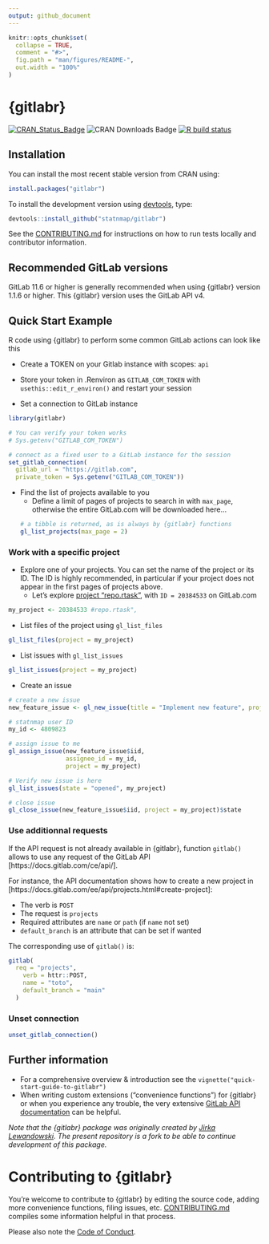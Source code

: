 ```yaml
---
output: github_document
---
```


<!-- README.md is generated from README.Rmd. Please edit that file -->

```r
knitr::opts_chunk$set(
  collapse = TRUE,
  comment = "#>",
  fig.path = "man/figures/README-",
  out.width = "100%"
)
```

# {gitlabr}

<!-- badges: start -->
[![CRAN\_Status\_Badge](https://www.r-pkg.org/badges/version/gitlabr)](https://cran.r-project.org/package=gitlabr)
![CRAN\ Downloads\ Badge](https://cranlogs.r-pkg.org/badges/gitlabr)
[![R build status](https://github.com/statnmap/gitlabr/workflows/R-CMD-check/badge.svg)](https://github.com/statnmap/gitlabr/actions)
<!-- badges: end -->


## Installation

You can install the most recent stable version from CRAN using:

```r
install.packages("gitlabr")
```

To install the development version using [devtools](https://cran.r-project.org/package=devtools), type:
```r
devtools::install_github("statnmap/gitlabr")
```

See the [CONTRIBUTING.md](CONTRIBUTING.md) for instructions on how to run tests locally and contributor information.

## Recommended GitLab versions

GitLab 11.6 or higher is generally recommended when using {gitlabr} version 1.1.6 or higher. This {gitlabr} version uses the GitLab API v4.

## Quick Start Example

R code using {gitlabr} to perform some common GitLab actions can look like this

- Create a TOKEN on your Gitlab instance with scopes: `api`

- Store your token in .Renviron as `GITLAB_COM_TOKEN` with `usethis::edit_r_environ()` and restart your session 

- Set a connection to GitLab instance
```r
library(gitlabr)

# You can verify your token works
# Sys.getenv("GITLAB_COM_TOKEN")

# connect as a fixed user to a GitLab instance for the session
set_gitlab_connection(
  gitlab_url = "https://gitlab.com",
  private_token = Sys.getenv("GITLAB_COM_TOKEN"))
```

- Find the list of projects available to you
  + Define a limit of pages of projects to search in with `max_page`, otherwise the entire GitLab.com will be downloaded here...
```r
# a tibble is returned, as is always by {gitlabr} functions
gl_list_projects(max_page = 2) 
```

### Work with a specific project

- Explore one of your projects. You can set the name of the project or its ID. The ID is highly recommended, in particular if your project does not appear in the first pages of projects above. 
  + Let's explore [project "repo.rtask"](https://gitlab.com/statnmap/repo.rtask), with `ID = 20384533` on GitLab.com
  
```r
my_project <- 20384533 #repo.rtask",
```

- List files of the project using `gl_list_files`
```r
gl_list_files(project = my_project)
```

- List issues with `gl_list_issues`

```r
gl_list_issues(project = my_project)
```

- Create an issue

```r
# create a new issue
new_feature_issue <- gl_new_issue(title = "Implement new feature", project = my_project)

# statnmap user ID
my_id <- 4809823

# assign issue to me
gl_assign_issue(new_feature_issue$iid,
                assignee_id = my_id,
                project = my_project)

# Verify new issue is here
gl_list_issues(state = "opened", my_project)

# close issue
gl_close_issue(new_feature_issue$iid, project = my_project)$state
```

### Use additionnal requests

If the API request is not already available in {gitlabr}, function `gitlab()` allows to use any request of the GitLab API [https://docs.gitlab.com/ce/api/].

For instance, the API documentation shows how to create a new project in [https://docs.gitlab.com/ee/api/projects.html#create-project]:

- The verb is `POST`
- The request is `projects`
- Required attributes are `name` or `path` (if `name` not set)
- `default_branch` is an attribute that can be set if wanted

The corresponding use of `gitlab()` is:

```r
gitlab(
  req = "projects",
    verb = httr::POST,
    name = "toto",
    default_branch = "main"
  )
```

### Unset connection

```r
unset_gitlab_connection()
```

## Further information

- For a comprehensive overview & introduction see the `vignette("quick-start-guide-to-gitlabr")`
- When writing custom extensions ("convenience functions") for {gitlabr} or when you experience any trouble, the very extensive [GitLab API documentation](http://doc.gitlab.com/ce/api/) can be helpful.

_Note that the {gitlabr} package was originally created by [Jirka Lewandowski](https://github.com/jirkalewandowski/gitlabr). The present repository is a fork to be able to continue development of this package._  


# Contributing to {gitlabr}

You're welcome to contribute to {gitlabr} by editing the source code, adding more convenience functions, filing issues, etc. [CONTRIBUTING.md](CONTRIBUTING.md) compiles some information helpful in that process.

Please also note the [Code of Conduct](CONDUCT.md).
